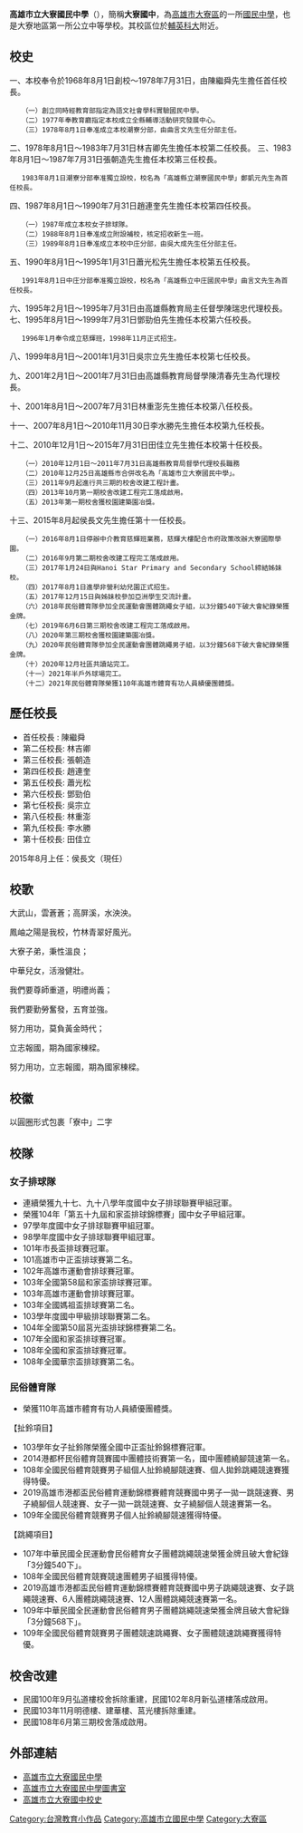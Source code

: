 {{Multiple issues|
{{Copy edit|time=2022-02-28T23:52:54+00:00}}
{{Non-free|time=2022-02-28T23:52:54+00:00}}
{{Tone|time=2022-02-28T23:52:54+00:00}}
}}
{{Infobox School
| name           = 高雄市立大寮國民中學
| other_name     = Kaohsiung Municipal Daliao Junior High School
| image          =
| established    = 1968年 高雄縣立大寮國民中學<br />2010年 高雄市立大寮國民中學
| type           = 市立國民中學
| district       = {{TWN}}[[高雄市|高雄市]][[大寮區|大寮區]]
| grades         = 三年級制
| principal      = 侯長文
| area           = 
| athletics      = 女子排球、民俗體育、田徑、跆拳
| address        =831 高雄市大寮區進學路150號
| website        = http://www.dlm.ks.edu.tw/
|number=07-7837091|coordinates={{Coord|22.6035522|120.392721|display=inline,title}}|fax=07-7838251|director=教務主任：葉豐榮<br/>學務主任：劉新木<br/>輔導主任：許育睿<br/>總務主任：鄒積貴<br/>補校主任：簡金生<br/>人事主任：王馨儀<br/>會計主任：高新芳|pushpin_map=Taiwan Kaohsiung}}


'''高雄市立大寮國民中學'''（{{Lang-en|Kaohsiung Municipal Daliao Junior High School}}），簡稱'''大寮國中'''，為[[高雄市|高雄市]][[大寮區|大寮區]]的一所[[國民中學|國民中學]]，也是大寮地區第一所公立中等學校。其校區位於[[輔英科大|輔英科大]]附近。

== 校史 ==
一、本校奉令於1968年8月1日創校～1978年7月31日，由陳繼舜先生擔任首任校長。
    （一）創立同時經教育部指定為語文社會學科實驗國民中學。
    （二）1977年奉教育廳指定本校成立全縣輔導活動研究發展中心。
    （三）1978年8月1日奉准成立本校潮寮分部，由曲言文先生任分部主任。 
二、1978年8月1日～1983年7月31日林吉卿先生擔任本校第二任校長。
三、1983年8月1日～1987年7月31日張朝造先生擔任本校第三任校長。
    1983年8月1日潮寮分部奉准獨立設校，校名為「高雄縣立潮寮國民中學」鄭凱元先生為首任校長。
四、1987年8月1日～1990年7月31日趙連奎先生擔任本校第四任校長。
    （一）1987年成立本校女子排球隊。
    （二）1988年8月1日奉准成立附設補校，核定招收新生一班。
    （三）1989年8月1日奉准成立本校中庄分部，由吳大成先生任分部主任。
五、1990年8月1日～1995年1月31日蕭光松先生擔任本校第五任校長。
    1991年8月1日中庄分部奉准獨立設校，校名為「高雄縣立中庄國民中學」曲言文先生為首任校長。
六、1995年2月1日～1995年7月31日由高雄縣教育局主任督學陳瑞忠代理校長。
七、1995年8月1日～1999年7月31日鄧勁伯先生擔任本校第六任校長。
    1996年1月奉令成立慈輝班，1998年11月正式招生。
八、1999年8月1日～2001年1月31日吳宗立先生擔任本校第七任校長。

九、2001年2月1日～2001年7月31日由高雄縣教育局督學陳清春先生為代理校長。

十、2001年8月1日～2007年7月31日林重澎先生擔任本校第八任校長。

十一、2007年8月1日～2010年11月30日李水勝先生擔任本校第九任校長。

十二、2010年12月1日～2015年7月31日田佳立先生擔任本校第十任校長。
    （一）2010年12月1日～2011年7月31日高雄縣教育局督學代理校長職務
    （二）2010年12月25日高雄縣市合併改名為「高雄市立大寮國民中學」。
    （三）2011年9月起進行共三期的校舍改建工程計畫。
    （四）2013年10月第一期校舍改建工程完工落成啟用。
    （五）2013年第一期校舍獲校園建築園冶獎。
十三、2015年8月起侯長文先生擔任第十一任校長。
    （一）2016年8月1日停辦中介教育慈輝班業務，慈輝大樓配合市府政策改辦大寮國際學園。
    （二）2016年9月第二期校舍改建工程完工落成啟用。
    （三）2017年1月24日與Hanoi Star Primary and Secondary School締結姊妹校。
    （四）2017年8月1日進學非營利幼兒園正式招生。
    （五）2017年12月15日與姊妹校參加亞洲學生交流計畫。
    （六）2018年民俗體育隊參加全民運動會團體跳繩女子組，以3分鐘540下破大會紀錄榮獲金牌。
    （七）2019年6月6日第三期校舍改建工程完工落成啟用。
    （八）2020年第三期校舍獲校園建築園冶獎。
    （九）2020年民俗體育隊參加全民運動會團體跳繩男子組，以3分鐘568下破大會紀錄榮獲金牌。
    （十）2020年12月社區共讀站完工。
    （十一）2021年半戶外球場完工。
    （十二）2021年民俗體育隊榮獲110年高雄市體育有功人員績優團體獎。

== 歷任校長 ==
*首任校長  : 陳繼舜
*第二任校長: 林吉卿
*第三任校長: 張朝造
*第四任校長: 趙連奎
*第五任校長: 蕭光松
*第六任校長: 鄧勁伯
*第七任校長: 吳宗立
*第八任校長: 林重澎
*第九任校長: 李水勝 
*第十任校長: 田佳立
2015年8月上任：侯長文（現任）

== 校歌 ==
大武山，雲蒼蒼；高屏溪，水泱泱。

鳳岫之陽是我校，竹林青翠好風光。

大寮子弟，秉性溫良；

中華兒女，活潑健壯。

我們要尊師重道，明禮尚義；

我們要勤勞奮發，五育並強。

努力用功，莫負黃金時代；

立志報國，期為國家棟樑。

努力用功，立志報國，期為國家棟樑。

== 校徽 ==
以圓圈形式包裹「寮中」二字

== 校隊 ==

=== 女子排球隊 ===

*連續榮獲九十七、九十八學年度國中女子排球聯賽甲組冠軍。
*榮獲104年「第五十九屆和家盃排球錦標賽」國中女子甲組冠軍。
*97學年度國中女子排球聯賽甲組冠軍。
*98學年度國中女子排球聯賽甲組冠軍。
*101年市長盃排球賽冠軍。
*101高雄市中正盃排球賽第二名。
*102年高雄市運動會排球賽冠軍。
*103年全國第58屆和家盃排球賽冠軍。
*103年高雄市運動會排球賽冠軍。
*103年全國媽祖盃排球賽第二名。
*103學年度國中甲級排球聯賽第二名。
*104年全國第50屆莒光盃排球錦標賽第二名。
*107年全國和家盃排球賽冠軍。
*108年全國和家盃排球賽冠軍。
*108年全國華宗盃排球賽第二名。

=== 民俗體育隊 ===
*榮獲110年高雄市體育有功人員績優團體獎。

【扯鈴項目】
*103學年女子扯鈴隊榮獲全國中正盃扯鈴錦標賽冠軍。
*2014港都杯民俗體育競賽國中團體技術賽第一名，國中團體繞腳競速第一名。
*108年全國民俗體育競賽男子組個人扯鈴繞腳競速賽、個人拋鈴跳繩競速賽獲得特優。
*2019高雄市港都盃民俗體育運動錦標賽體育競賽國中男子一拋一跳競速賽、男子繞腳個人競速賽、女子一拋一跳競速賽、女子繞腳個人競速賽第一名。
*109年全國民俗體育競賽男子個人扯鈴繞腳競速獲得特優。

【跳繩項目】
*107年中華民國全民運動會民俗體育女子團體跳繩競速榮獲金牌且破大會紀錄「3分鐘540下」。
*108年全國民俗體育競賽競速團體男子組獲得特優。
*2019高雄市港都盃民俗體育運動錦標賽體育競賽國中男子跳繩競速賽、女子跳繩競速賽、6人團體跳繩競速賽、12人團體跳繩競速賽第一名。
*109年中華民國全民運動會民俗體育男子團體跳繩競速榮獲金牌且破大會紀錄「3分鐘568下」。
*109年全國民俗體育競賽男子團體競速跳繩賽、女子團體競速跳繩賽獲得特優。

== 校舍改建 ==

*民國100年9月弘道樓校舍拆除重建，民國102年8月新弘道樓落成啟用。
*民國103年11月明德樓、建華樓、莒光樓拆除重建。
*民國108年6月第三期校舍落成啟用。

== 外部連結 ==
*[http://school.kh.edu.tw/index.php?WebID=69 高雄市立大寮國民中學] {{Wayback|url=http://school.kh.edu.tw/index.php?WebID=69 |date=20191219101933 }}
*[https://sites.google.com/a/dlm.ks.edu.tw/da-liao-guo-zhong-tu-shu-shi/ 高雄市立大寮國民中學圖書室] {{Wayback|url=https://sites.google.com/a/dlm.ks.edu.tw/da-liao-guo-zhong-tu-shu-shi/ |date=20150210103305 }}
*[http://school.kh.edu.tw/view/index.php?WebID=69&MainType=0&SubType=103&MainMenuId=2558&SubMenuId=2559&NowMainId=2558&NowSubId=2559 高雄市立大寮國中校史] {{Wayback|url=http://school.kh.edu.tw/view/index.php?WebID=69&MainType=0&SubType=103&MainMenuId=2558&SubMenuId=2559&NowMainId=2558&NowSubId=2559 |date=20200107175311 }}

{{高雄市國民中學}}

[[Category:台灣教育小作品|Category:台灣教育小作品]]
[[Category:高雄市立國民中學|Category:高雄市立國民中學]]
[[Category:大寮區|Category:大寮區]]